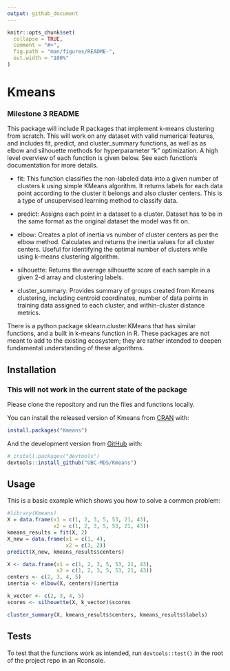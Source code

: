```yaml
---
output: github_document
---
```


<!-- README.md is generated from README.Rmd. Please edit that file -->

```r
knitr::opts_chunk$set(
  collapse = TRUE,
  comment = "#>",
  fig.path = "man/figures/README-",
  out.width = "100%"
)
```

# Kmeans

<!-- badges: start -->
<!-- badges: end -->

### Milestone 3 README

This package will include R packages that implement k-means clustering from scratch. This will work on any dataset with valid numerical features, and includes fit, predict, and cluster_summary functions, as well as as elbow and silhouette methods for hyperparameter “k” optimization. A high level overview of each function is given below. See each function's documentation for more details.

+ fit: This function classifies the non-labeled data into a given number of clusters k using simple KMeans algorithm. It returns labels for each data point according to the cluster it belongs and also cluster centers. This is a type of unsupervised learning method to classify data.

+ predict: Assigns each point in a dataset to a cluster. Dataset has to be in the same format as the original dataset the model was fit on.

+ elbow: Creates a plot of inertia vs number of cluster centers as per the elbow method. Calculates and returns the inertia values for all cluster centers. Useful for identifying the optimal number of clusters while using k-means clustering algorithm.

+ silhouette: Returns the average silhouette score of each sample in a given 2-d array and clustering labels.

+ cluster_summary: Provides summary of groups created from Kmeans clustering, including centroid coordinates, number of data points in training data assigned to each cluster, and within-cluster distance metrics.

There is a python package sklearn.cluster.KMeans that has similar functions, and a built in k-means function in R. These packages are not meant to add to the existing ecosystem; they are rather intended to deepen fundamental understanding of these algorithms.


## Installation

### This will not work in the current state of the package
Please clone the repository and run the files and functions locally.

You can install the released version of Kmeans from [CRAN](https://CRAN.R-project.org) with:

``` r
install.packages("Kmeans")
```

And the development version from [GitHub](https://github.com/) with:

``` r
# install.packages("devtools")
devtools::install_github("UBC-MDS/Kmeans")
```
## Usage

This is a basic example which shows you how to solve a common problem:

```r
#library(Kmeans)
X = data.frame(x1 = c(1, 2, 3, 5, 53, 21, 43),
               x2 = c(1, 2, 3, 5, 53, 21, 43))
kmeans_results = fit(X, 2)
X_new = data.frame(x1 = c(1, 4),
                   x2 = c(3, 2))
predict(X_new, kmeans_results$centers)

X <- data.frame(x1 = c(1, 2, 3, 5, 53, 21, 43),
                x2 = c(1, 2, 3, 5, 53, 21, 43))
centers <- c(2, 3, 4, 5)
inertia <- elbow(X, centers)$inertia

k_vector <- c(2, 3, 4, 5)
scores <- silhouette(X, k_vector)$scores

cluster_summary(X, kmeans_results$centers, kmeans_results$labels)
```

## Tests

To test that the functions work as intended, run `devtools::test()` in the root of the project repo in an Rconsole.




